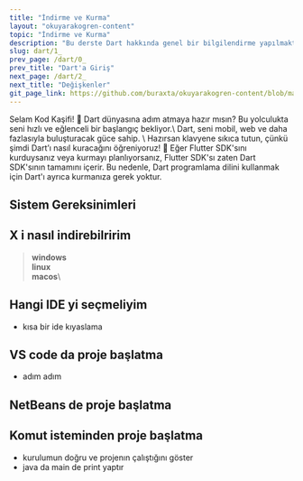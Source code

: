 ---
title: "İndirme ve Kurma"
layout: "okuyarakogren-content"
topic: "İndirme ve Kurma"
description: "Bu derste Dart hakkında genel bir bilgilendirme yapılmaktadır."
slug: dart/1_
prev_page: /dart/0_
prev_title: "Dart'a Giriş"
next_page: /dart/2_
next_title: "Değişkenler"
git_page_link: https://github.com/buraxta/okuyarakogren-content/blob/master/400-dart/1_.mdx
---

<BorderBox>
  <BoxTitle>Selam Kod Kaşifi! 👋</BoxTitle>
  <span style={{ fontSize: "24px" }}>
    Dart dünyasına adım atmaya hazır mısın? Bu yolculukta seni hızlı ve
    eğlenceli bir başlangıç bekliyor.\ Dart, seni mobil, web ve daha fazlasıyla
    buluşturacak güce sahip. \ Hazırsan klavyene sıkıca tutun, çünkü şimdi
    Dart’ı nasıl kuracağını öğreniyoruz! 🚀
  </span>
</BorderBox>

<Alert type="tip">
  Eğer Flutter SDK'sını kurduysanız veya kurmayı planlıyorsanız, Flutter SDK'sı
  zaten Dart SDK'sının tamamını içerir. Bu nedenle, Dart programlama dilini
  kullanmak için Dart'ı ayrıca kurmanıza gerek yoktur.
</Alert>

## Sistem Gereksinimleri

## X i nasıl indirebilririm

> **windows**\
> **linux**\
> **macos**\

## Hangi IDE yi seçmeliyim

- kısa bir ide kıyaslama

## VS code da proje başlatma

- adım adım

## NetBeans de proje başlatma

## Komut isteminden proje başlatma


- kurulumun doğru ve projenın çalıştığını göster
- java da main de print yaptır
